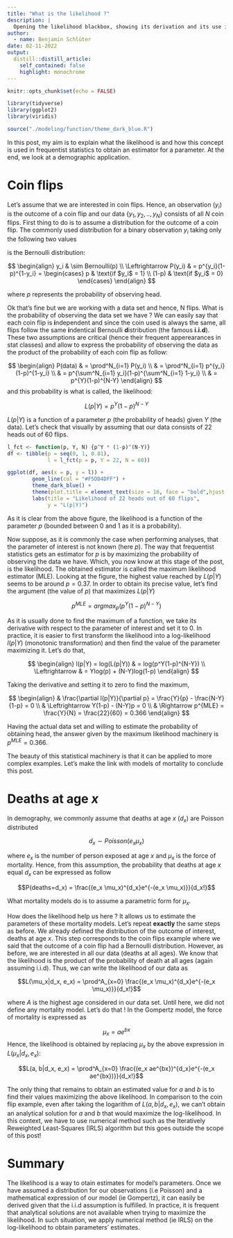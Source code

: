 ```yaml
---
title: "What is the likelihood ?"
description: |
  Opening the likelihood blackbox, showing its derivation and its use in a demographic context. 
author:
  - name: Benjamin Schlüter
date: 02-11-2022
output:
  distill::distill_article:
    self_contained: false
    highlight: monochrome
---
```


```r
knitr::opts_chunk$set(echo = FALSE)
```

```r
library(tidyverse)
library(ggplot2)
library(viridis)

source("./modeling/function/theme_dark_blue.R")
```


In this post, my aim is to explain what the likelihood is and how this concept is used in frequentist statistics to obtain an estimator for a parameter. At the end, we look at a demographic application.

# Coin flips

Let's assume that we are interested in coin flips. Hence, an observation ($y_i$) is the outcome of a coin flip and our data $\{y_1, y_2, .., y_N\}$ consists of all $N$ coin flips. First thing to do is to assume a distribution for the outcome of a coin flip. The commonly used distribution for a binary observation $y_i$ taking only the following two values

\begin{equation}
  y_{i} =
    \begin{cases}
      1 & \text{if head}\\
      0 & \text{if tail}
    \end{cases}       
\end{equation}

is the Bernoulli distribution:

$$
\begin{align}
y_i & \sim Bernoulli(p) \\
\Leftrightarrow P(y_i) &  = p^{y_i}(1-p)^{1-y_i} = \begin{cases} 
p & \text{if $y_i$ = 1} \\
(1-p) & \text{if $y_i$ = 0} \end{cases}
\end{align}
$$

where $p$ represents the probability of observing head.


Ok that's fine but we are working with a data set and hence, N flips. What is the probability of observing the data set we have ? We can easily say that each coin flip is **i**ndependent and since the coin used is always the same, all flips follow the same **i**ndentical Bernoulli **d**istribution (the famous **i.i.d**). These two assumptions are critical (hence their frequent apperearances in stat classes) and allow to express the probability of observing the data as the product of the probability of each coin flip as follow:

$$
\begin{align}
P(data) & = \prod^N_{i=1} P(y_i) \\
& = \prod^N_{i=1} p^{y_i}(1-p)^{1-y_i} \\
& = p^{\sum^N_{i=1} y_i}(1-p)^{\sum^N_{i=1} 1-y_i} \\
& = p^{Y}(1-p)^{N-Y} 
\end{align}
$$
and this probability is what is called, the likelihood: 

$$L(p|Y) = p^Y(1-p)^{N-Y}$$

$L(p|Y)$ is a function of a parameter $p$ (the probability of heads) given $Y$ (the  data). Let's check that visually by assuming that our data consists of 22 heads out of 60 flips.


```r
l_fct <- function(p, Y, N) {p^Y * (1-p)^(N-Y)}
df <- tibble(p = seq(0, 1, 0.01),
             l = l_fct(p = p, Y = 22, N = 60))

ggplot(df, aes(x = p, y = l)) +
        geom_line(col = "#F5DD4DFF") +
        theme_dark_blue() +
        theme(plot.title = element_text(size = 16, face = "bold",hjust = 0.5)) +
        labs(title = "Likelihood of 22 heads out of 60 flips",
             y = "L(p|Y)")
```

As it is clear from the above figure, the likelihood is a function of the parameter $p$ (bounded between 0 and 1 as it is a probability). 

Now suppose, as it is commonly the case when performing analyses, that the parameter of interest is not known (here $p$). The way that frequentist statistics gets an estimator for $p$ is by maximizing the probability of observing the data we have. Which, you now know at this stage of the post, is the likelihood. The obtained estimator is called the maximum likelihood estimator (MLE). Looking at the figure, the highest value reached by $L(p|Y)$ seems to be around $p=0.37$. In order to obtain its precise value, let's find the argument (the value of $p$) that maximizes $L(p|Y)$

$$p^{MLE} = argmax_p(p^Y(1-p)^{N-Y})$$

As it is usually done to find the maximum of a function, we take its derivative with respect to the parameter of interest and set it to 0. In practice, it is easier to first transform the likelihood into a log-likelihood $l(p|Y)$ (monotonic transformation) and then find the value of the parameter maximizing it. Let's do that,


$$
\begin{align}
l(p|Y) = log(L(p|Y)) & = log(p^Y(1-p)^{N-Y}) \\
\Leftrightarrow  & = Ylog(p) + (N-Y)log(1-p) 
\end{align}
$$

Taking the derivative and setting it to zero to find the maximum,

$$
\begin{align}
& \frac{\partial l(p|Y)}{\partial p} = \frac{Y}{p} - \frac{N-Y}{1-p} = 0 \\
& \Leftrightarrow Y(1-p) - (N-Y)p = 0 \\
& \Rightarrow p^{MLE} = \frac{Y}{N} = \frac{22}{60} = 0.366
\end{align}
$$

Having the actual data set and willing to estimate the probability of obtaining head, the answer given by the maximum likelihood machinery is $p^{MLE}=0.366$.

The beauty of this statistical machinery is that it can be applied to more complex examples. Let's make the link with models of mortality to conclude this post. 




# Deaths at age $x$

In demography, we commonly assume that deaths at age $x$ ($d_x$) are Poisson distributed

$$d_x \sim Poisson(e_x \mu_x)$$

where $e_x$ is the number of person exposed at age $x$ and $\mu_x$ is the force of mortality. Hence, from this assumption, the probability that deaths at age $x$ equal $d_x$ can be expressed as follow

$$P(deaths=d_x) = \frac{(e_x \mu_x)^{d_x}e^{-(e_x \mu_x)}}{d_x!}$$


What mortality models do is to assume a parametric form for $\mu_x$. 

How does the likelihood help us here ? It allows us to estimate the parameters of these mortality models. Let's repeat **exactly** the same steps as before. We already defined the distribution of the outcome of interest, deaths at age $x$. This step corresponds to the coin flips example where we said that the outcome of a coin flip had a Bernoulli distribution. However, as before, we are interested in all our data (deaths at all ages). We know that the likelihood is the product of the probability of death at all ages (again assuming i.i.d). Thus, we can write the likelihood of our data as

$$L(\mu_x|d_x, e_x) = \prod^A_{x=0} \frac{(e_x \mu_x)^{d_x}e^{-(e_x \mu_x)}}{d_x!}$$

where $A$ is the highest age considered in our data set. Until here, we did not define any mortality model. Let's do that ! In the Gompertz model, the force of mortality is expressed as

$$\mu_x = ae^{bx}$$
Hence, the likelihood is obtained by replacing $\mu_x$ by the above expression in $L(\mu_x|d_x, e_x)$:

$$L(a, b|d_x, e_x) = \prod^A_{x=0} \frac{(e_x ae^{bx})^{d_x}e^{-(e_x ae^{bx})}}{d_x!}$$

The only thing that remains to obtain an estimated value for $a$ and $b$ is to find their values maximizing the above likelihood. In comparison to the coin flip example, even after taking the logarithm of $L(a, b|d_x, e_x)$, we can't obtain an analytical solution for $a$ and $b$ that would maximize the log-likelihood. In this context, we have to use numerical method such as the Iteratively Reweighted Least-Squares (IRLS) algorithm but this goes outside the scope of this post!



# Summary

The likelihood is a way to otain estimates for model's parameters. Once we have assumed a distribution for our observations (i.e Poisson) and a mathematical expression of our model (ie Gompertz), it can easily be derived given that the i.i.d assumption is fulfilled. In practice, it is frequent that analytical solutions are not available when trying to maximize the likelihood.  In such situation, we apply numerical method (ie IRLS) on the log-likelihood to obtain parameters' estimates.